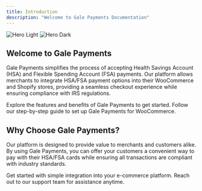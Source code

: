 ```yaml
---
title: Introduction
description: "Welcome to Gale Payments Documentation"
---
```


<img
  className="block dark:hidden"
  src="/images/hero-main.png"
  alt="Hero Light"
/>
<img
  className="hidden dark:block"
  src="/images/hero-main.png"
  alt="Hero Dark"
/>

## Welcome to Gale Payments

Gale Payments simplifies the process of accepting Health Savings Account (HSA) and Flexible Spending Account (FSA) payments. Our platform allows merchants to integrate HSA/FSA payment options into their WooCommerce and Shopify stores, providing a seamless checkout experience while ensuring compliance with IRS regulations.

<CardGroup cols={2}>
  <Card
    title="Learn About Gale Payments"
    icon="info-circle"
    href="/docs/overview"
  >
    Explore the features and benefits of Gale Payments to get started.
  </Card>
  <Card
    title="WooCommerce Setup Guide"
    icon="shopping-cart"
    href="/docs/onboarding/woocommerce/installation"
  >
    Follow our step-by-step guide to set up Gale Payments for WooCommerce.
  </Card>
</CardGroup>

## Why Choose Gale Payments?

Our platform is designed to provide value to merchants and customers alike. By using Gale Payments, you can offer your customers a convenient way to pay with their HSA/FSA cards while ensuring all transactions are compliant with industry standards.

<CardGroup cols={2}>
  <Card
    title="Easy Integration"
    icon="plug"
    href="/docs/overview"
  >
    Get started with simple integration into your e-commerce platform.
  </Card>
  <Card
    title="Reliable Support"
    icon="life-ring"
    href="mailto:support@galepayments.com"
  >
    Reach out to our support team for assistance anytime.
  </Card>
</CardGroup>
